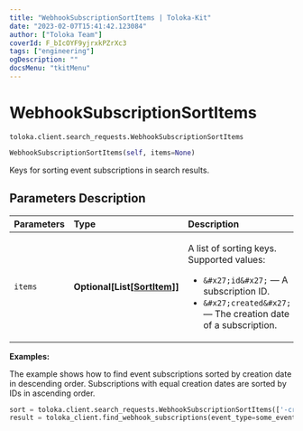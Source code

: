 ```yaml
---
title: "WebhookSubscriptionSortItems | Toloka-Kit"
date: "2023-02-07T15:41:42.123084"
author: ["Toloka Team"]
coverId: F_bIcOYF9yjrxkPZrXc3
tags: ["engineering"]
ogDescription: ""
docsMenu: "tkitMenu"
---
```


# WebhookSubscriptionSortItems
`toloka.client.search_requests.WebhookSubscriptionSortItems`

```python
WebhookSubscriptionSortItems(self, items=None)
```

Keys for sorting event subscriptions in search results.

## Parameters Description

| Parameters | Type | Description |
| :----------| :----| :-----------|
`items`|**Optional\[List\[[SortItem](/docs-new/toloka-kit/reference/toloka.client.search_requests.WebhookSubscriptionSortItems.SortItem)\]\]**|<p>A list of sorting keys. Supported values:</p> <ul> <li>`&#x27;id&#x27;` — A subscription ID.</li> <li>`&#x27;created&#x27;` — The creation date of a subscription.</li> </ul>

**Examples:**

The example shows how to find event subscriptions sorted by creation date in descending order. Subscriptions with equal creation dates are sorted by IDs in ascending order.

```python
sort = toloka.client.search_requests.WebhookSubscriptionSortItems(['-created', 'id'])
result = toloka_client.find_webhook_subscriptions(event_type=some_event_type, pool_id=my_pretty_pool_id, sort=sort, limit=10)
```
